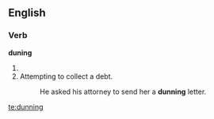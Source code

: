 ==English==
===Verb===
'''duning'''
#{{present participle of|dun}}
# Attempting to collect a debt.
#: He asked his attorney to send her a '''dunning''' letter.

[[te:dunning]]